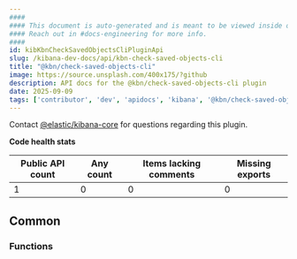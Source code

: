 ```yaml
---
####
#### This document is auto-generated and is meant to be viewed inside our experimental, new docs system.
#### Reach out in #docs-engineering for more info.
####
id: kibKbnCheckSavedObjectsCliPluginApi
slug: /kibana-dev-docs/api/kbn-check-saved-objects-cli
title: "@kbn/check-saved-objects-cli"
image: https://source.unsplash.com/400x175/?github
description: API docs for the @kbn/check-saved-objects-cli plugin
date: 2025-09-09
tags: ['contributor', 'dev', 'apidocs', 'kibana', '@kbn/check-saved-objects-cli']
---
```




Contact [@elastic/kibana-core](https://github.com/orgs/elastic/teams/kibana-core) for questions regarding this plugin.

**Code health stats**

| Public API count  | Any count | Items lacking comments | Missing exports |
|-------------------|-----------|------------------------|-----------------|
| 1 | 0 | 0 | 0 |

## Common

### Functions
<DocDefinitionList data={kbnCheckSavedObjectsCliObj.common.functions}/>

